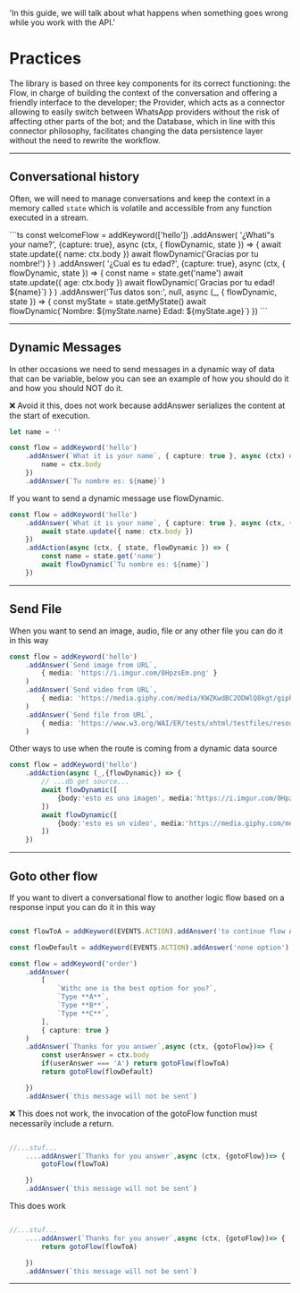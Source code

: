   'In this guide, we will talk about what happens when something goes wrong while you work with the API.'

# Practices

The library is based on three key components for its correct functioning: the Flow, in charge of building the context of the conversation and offering a friendly interface to the developer; the Provider, which acts as a connector allowing to easily switch between WhatsApp providers without the risk of affecting other parts of the bot; and the Database, which in line with this connector philosophy, facilitates changing the data persistence layer without the need to rewrite the workflow.

---

## Conversational history

Often, we will need to manage conversations and keep the context in a memory called `state` which is volatile and accessible from any function executed in a stream.

<CodeGroup>
```ts 
  const welcomeFlow = addKeyword(['hello'])
      .addAnswer(
          '¿Whati"s your name?',
          {capture: true},
          async (ctx, { flowDynamic, state }) => {
              await state.update({ name: ctx.body })
              await flowDynamic('Gracias por tu nombre!')
          }
      )
      .addAnswer(
          '¿Cual es tu edad?',
           {capture: true},
          async (ctx, { flowDynamic, state }) => {
              const name = state.get('name')
              await state.update({ age: ctx.body })
              await flowDynamic(`Gracias por tu edad! ${name}`)
          }
      )
      .addAnswer('Tus datos son:', null, async (_, { flowDynamic, state }) => {
          const myState = state.getMyState()
          await flowDynamic(`Nombre: ${myState.name} Edad: ${myState.age}`)
      })
```
</CodeGroup>


---

## Dynamic Messages

In other occasions we need to send messages in a dynamic way of data that can be variable, below you can see an example of how you should do it and how you should NOT do it.

<Error>
 ❌ Avoid it this, does not work because addAnswer serializes the content at the start of execution.
</Error>

```ts
let name = ''

const flow = addKeyword('hello')
    .addAnswer(`What it is your name`, { capture: true }, async (ctx) => {
        name = ctx.body
    })
    .addAnswer(`Tu nombre es: ${name}`)
```
<Note>
If you want to send a dynamic message use flowDynamic.
</Note>

```ts
const flow = addKeyword('hello')
    .addAnswer(`What it is your name`, { capture: true }, async (ctx, { state }) => {
        await state.update({ name: ctx.body })
    })
    .addAction(async (ctx, { state, flowDynamic }) => {
        const name = state.get('name')
        await flowDynamic(`Tu nombre es: ${name}`)
    })
```

---

## Send File

When you want to send an image, audio, file or any other file you can do it in this way

```ts
const flow = addKeyword('hello')
    .addAnswer(`Send image from URL`, 
        { media: 'https://i.imgur.com/0HpzsEm.png' }
    )
    .addAnswer(`Send video from URL`, 
        { media: 'https://media.giphy.com/media/KWZKwdBC2ODWlQ8kgt/giphy.mp4' }
    )
    .addAnswer(`Send file from URL`, 
        { media: 'https://www.w3.org/WAI/ER/tests/xhtml/testfiles/resources/pdf/dummy.pdf' }
    )
```

Other ways to use when the route is coming from a dynamic data source

```ts
const flow = addKeyword('hello')
    .addAction(async (_,{flowDynamic}) => {
        // ...db get source...
        await flowDynamic([
            {body:'esto es una imagen', media:'https://i.imgur.com/0HpzsEm.png'}
        ])
        await flowDynamic([
            {body:'esto es un video', media:'https://media.giphy.com/media/KWZKwdBC2ODWlQ8kgt/giphy.mp4'}
        ])
    })

```

---

## Goto other flow

If you want to divert a conversational flow to another logic flow based on a response input you can do it in this way

```ts

const flowToA = addKeyword(EVENTS.ACTION).addAnswer('to continue flow A after choose')

const flowDefault = addKeyword(EVENTS.ACTION).addAnswer('none option')

const flow = addKeyword('order')
    .addAnswer(
        [
            `Withc one is the best option for you?`,
            `Type **A**`,
            `Type **B**`,
            `Type **C**`,
        ], 
        { capture: true }
    )
    .addAnswer(`Thanks for you answer`,async (ctx, {gotoFlow})=> {
        const userAnswer = ctx.body
        if(userAnswer === 'A') return gotoFlow(flowToA)
        return gotoFlow(flowDefault)

    })
    .addAnswer(`this message will not be sent`)
```

<Error>
 ❌ This does not work, the invocation of the gotoFlow function must necessarily include a return.
</Error>

```ts

//...stuf...
    ....addAnswer(`Thanks for you answer`,async (ctx, {gotoFlow})=> {
        gotoFlow(flowToA)

    })
    .addAnswer(`this message will not be sent`)
```

<Note>
 This does work
</Note>

```ts

//...stuf...
    ....addAnswer(`Thanks for you answer`,async (ctx, {gotoFlow})=> {
        return gotoFlow(flowToA)

    })
    .addAnswer(`this message will not be sent`)
```

---
